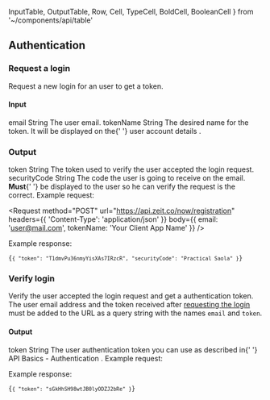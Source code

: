   InputTable,
  OutputTable,
  Row,
  Cell,
  TypeCell,
  BoldCell,
  BooleanCell
} from '~/components/api/table'

## Authentication

### Request a login

<Endpoint method="POST" url="/now/registration" />

Request a new login for an user to get a token.

#### Input

<InputTable>
  <Row>
    <BoldCell>email</BoldCell>
    <TypeCell>String</TypeCell>
    <BooleanCell status={true} />
    <Cell>The user email.</Cell>
  </Row>
  <Row>
    <BoldCell>tokenName</BoldCell>
    <TypeCell>String</TypeCell>
    <BooleanCell status={true} />
    <Cell>
      The desired name for the token. It will be displayed on the{' '}
      <GenericLink href="https://zeit.co/account/tokens">
        user account details
      </GenericLink>
      .
    </Cell>
  </Row>
</InputTable>

### Output

<OutputTable>
  <Row>
    <BoldCell>token</BoldCell>
    <TypeCell>String</TypeCell>
    <Cell>The token used to verify the user accepted the login request.</Cell>
  </Row>
  <Row>
    <BoldCell>securityCode</BoldCell>
    <TypeCell>String</TypeCell>
    <Cell>
      The code the user is going to receive on the email. <strong>Must</strong>{' '}
      be displayed to the user so he can verify the request is the correct.
    </Cell>
  </Row>
</OutputTable>

<Example>
  Example request:

<Request
  method="POST"
  url="https://api.zeit.co/now/registration"
  headers={{
    'Content-Type': 'application/json'
  }}
  body={{
    email: 'user@mail.com',
    tokenName: 'Your Client App Name'
  }}
/>

Example response:

  <Code syntax="json">{`{
    "token": "T1dmvPu36nmyYisXAs7IRzcR",
    "securityCode": "Practical Saola"
  }`}</Code>
</Example>

### Verify login

<Endpoint method="GET" url="/now/registration/verify?email&token" />

Verify the user accepted the login request and get a authentication token. The user email address and the token received after [requesting the login](#endpoints/authentication/request-a-login) must be added to the URL as a query string with the names `email` and `token`.

#### Output

<OutputTable>
  <Row>
    <BoldCell>token</BoldCell>
    <TypeCell>String</TypeCell>
    <Cell>
      The user authentication token you can use as described in{' '}
      <GenericLink href="#api-basics/authentication">
        API Basics - Authentication
      </GenericLink>
      .
    </Cell>
  </Row>
</OutputTable>

<Example>
  Example request:

<Request url="https://api.zeit.co/now/registration/verify?email=user@mail.com&token=T1dmvPu36nmyYisXAs7IRzcR" />

Example response:

  <Code syntax="json">{`{
    "token": "sGkHhSH98wtJB0lyODZJ2bRe"
  }`}</Code>
</Example>
